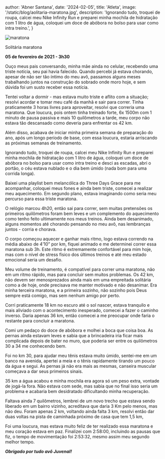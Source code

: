 
  author: 'Abner Santana',
  date: '2024-02-05',
  title: 'Atleta',
  image: '/static/blog/aolitaria-maratona.jpg',
  description:
  'Ignorando tudo, troquei de roupa, calcei meu Nike Infinity Run e preparei minha mochila de hidratação com 1 litro de água, coloquei um doce de abóbora no bolso para usar como intra treino.',
}


<Image src={pic} alt="maratona" />

Solitária maratona

**05 de fevereiro de 2021 - 3h30**

Ouço meus pais conversando, minha mãe ainda no celular, recebendo uma triste notícia, seu pai havia falecido. Quando percebi já estava chorando, apesar de não ser tão íntimo do meu avô, passamos alguns meses trabalhando juntos na construção do sobrado onde moro hoje, e sem dúvida foi um susto receber essa notícia. 

Tentei voltar a dormir - mas estava muito triste e aflito com a situação; resolvi acordar e tomar meu café da manhã e sair para correr. Tinha praticamente 3 horas livres para aproveitar, resolvi que correria uma maratona. Que loucura, pois ontem tinha treinado forte, 6x 1500m com 1 minuto de pausa passiva e mais 10 quilômetros a tarde, meu corpo não estava tão descansado como deveria para enfrentar os 42 km. 

Além disso, acabava de iniciar minha primeira semana de preparação do ano, após um longo período de base, com essa loucura, estaria arriscando as próximas semanas de treinamento.

Ignorando tudo, troquei de roupa, calcei meu Nike Infinity Run e preparei minha mochila de hidratação com 1 litro de água, coloquei um doce de abóbora no bolso para usar como intra treino e desci as escadas, abri o portão, o céu estava nublado e o dia bem úmido (nada bom para uma corrida longa).

Baixei uma playlist bem melancólica do Three Days Grace para me acompanhar, coloquei meus fones e ainda bem triste, comecei a realizar meu aquecimento. Em segundo plano, estava imaginando como seria meu percurso para essa triste maratona.

O relógio marcou 4h20, então sai para correr, sem muitas pretensões os primeiros quilômetros foram bem leves e um complemento do aquecimento como tenho feito ultimamente nos meus treinos. Ainda bem desanimado, alguns momentos até chorando pensando no meu avô, nas lembranças juntos - corria e chorava.

O corpo começou aquecer e ganhar mais ritmo, logo estava correndo na média abaixo de 4’10” por km, fiquei animado e me determinei correr essa maratona sub 3h. Este ritmo é extremamente confortável para mim hoje, mas com o nível de stress físico dos últimos treinos e até meu estado emocional seria um desafio.

Meu volume de treinamento, é compatível para correr uma maratona, não em um ritmo rápido, mas para concluir sem muitos problemas. Os 42 km, não devem ser menosprezados ainda mais em uma empreitada solitária como a de hoje, onde precisava me manter motivado e não desanimar. Era minha terceira maratona, e a primeira sozinho, não sozinho pois Deus sempre está comigo, mas sem nenhum amigo por perto.

Corri praticamente 18 km no escuro até o sol nascer, estava tranquilo e mais aliviado com o acontecimento inesperado, comecei a fazer o caminho inverso. Daria apenas 36 km, então comecei a me preocupar onde faria o restante para concluir a maratona. 

Comi um pedaço do doce de abóbora e molhei a boca que coisa boa. As pernas ainda estavam leves e sabia que a brincadeira iria ficar mais complicada depois de bater no muro, que poderia ser entre os quilômetros 30 a 34 me conhecendo bem. 

Foi no km 30, para ajudar meu tênis estava muito úmido, sentei-me em um banco na avenida, apertei a meia e o tênis rapidamente tirando um pouco da água e segui. As pernas já não era mais as mesmas, canseira muscular começava a dar seus primeiros sinais.

35 km a água acabou e minha mochila era agora só um peso extra, vontade de jogá-la fora. Não estava com sede, mas sabia que no final isso seria um problema e acabaria bem desidratado dificultando minha recuperação.

Faltava ainda 7 quilômetros, lembrei de um novo trecho que estava sendo liberado em um bairro vizinho, acreditava que daria 3 Km pelo menos, mas não deu. Foram apenas 2 km, voltando ainda falta 3 km, resolvi então dar duas voltas na pista de caminhada próximo de casa que tem 1,5 km,

Foi uma loucura, mas estava muito feliz de ter realizado essa maratona e meu coração estava em paz. Finalizei com 2:58:00, incluindo as pausas que fiz, o tempo de movimentação foi 2:53:32, mesmo assim meu segundo melhor tempo. 

***Obrigado por tudo avô Juvenal!***